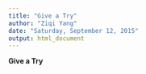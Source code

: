 ```yaml
---
title: "Give a Try"
author: "Ziqi Yang"
date: "Saturday, September 12, 2015"
output: html_document
---
```

**Give a Try**
